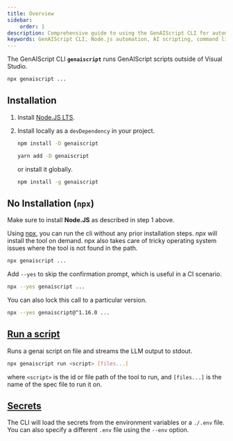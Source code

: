 ```yaml
---
title: Overview
sidebar:
    order: 1
description: Comprehensive guide to using the GenAIScript CLI for automating tasks with AI scripts in Node.js environments.
keywords: GenAIScript CLI, Node.js automation, AI scripting, command line interface, JavaScript automation
---
```



The GenAIScript CLI **`genaiscript`** runs GenAIScript scripts
outside of Visual Studio.

```sh
npx genaiscript ...
```

## Installation

<Steps>

<ol>

<li>

Install [Node.JS LTS](https://docs.npmjs.com/downloading-and-installing-node-js-and-npm).

</li>

<li>

Install locally as a `devDependency` in your project.

<Tabs>
  <TabItem label="npm" icon="seti:npm">

```sh
npm install -D genaiscript
```

  </TabItem>
  <TabItem label="yarn" >

```sh
yarn add -D genaiscript
```

  </TabItem>
</Tabs>

or install it globally.

```sh "-g"
npm install -g genaiscript
```

</li>

</ol>

</Steps>

## No Installation (`npx`)

Make sure to install **Node.JS** as described in step 1 above.

Using [npx](https://docs.npmjs.com/cli/v10/commands/npx), 
you can run the cli without any prior installation steps. 
*npx* will install the tool on demand. npx also takes care of tricky operating
system issues where the tool is not found in the path.

```sh
npx genaiscript ...
```

Add `--yes` to skip the confirmation prompt, which is useful in a CI scenario.

```sh "--yes"
npx --yes genaiscript ...
```

You can also lock this call to a particular version.

```sh "@^1.16.0"
npx --yes genaiscript@^1.16.0 ...
```

## [Run a script](/genaiscript/reference/cli/run)

Runs a genai script on file and streams the LLM output to stdout.

```sh
npx genaiscript run <script> [files...]
```

where `<script>` is the id or file path of the tool to run, and `[files...]` is the name of the spec file to run it on.

## [Secrets](/genaiscript/reference/token)

The CLI will load the secrets from the environment variables or a `./.env` file. 
You can also specify a different `.env` file using the `--env` option.

